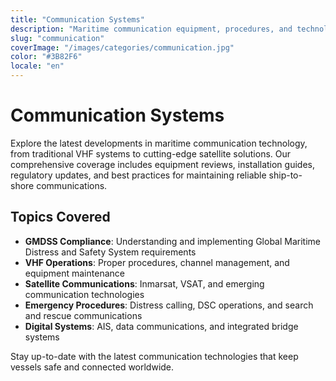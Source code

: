 ```yaml
---
title: "Communication Systems"
description: "Maritime communication equipment, procedures, and technologies including GMDSS, VHF, and satellite communications."
slug: "communication"
coverImage: "/images/categories/communication.jpg"
color: "#3B82F6"
locale: "en"
---
```


# Communication Systems

Explore the latest developments in maritime communication technology, from traditional VHF systems to cutting-edge satellite solutions. Our comprehensive coverage includes equipment reviews, installation guides, regulatory updates, and best practices for maintaining reliable ship-to-shore communications.

## Topics Covered

- **GMDSS Compliance**: Understanding and implementing Global Maritime Distress and Safety System requirements
- **VHF Operations**: Proper procedures, channel management, and equipment maintenance
- **Satellite Communications**: Inmarsat, VSAT, and emerging communication technologies
- **Emergency Procedures**: Distress calling, DSC operations, and search and rescue communications
- **Digital Systems**: AIS, data communications, and integrated bridge systems

Stay up-to-date with the latest communication technologies that keep vessels safe and connected worldwide.
